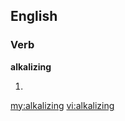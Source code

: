 ==English==
===Verb===
'''alkalizing'''
# {{present participle of|[[alkalize]]}}

[[my:alkalizing]]
[[vi:alkalizing]]